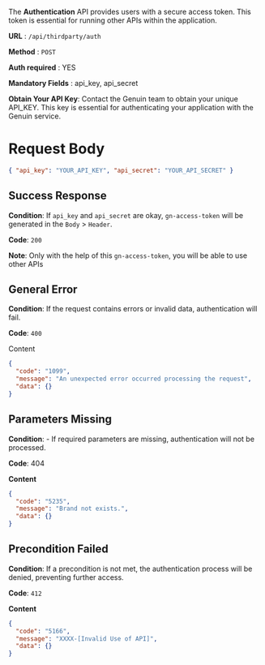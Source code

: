 The **Authentication** API provides users with a secure access token. This token is essential for running other APIs within the application.

**URL**  :  `/api/thirdparty/auth`

**Method**  :  `POST`

**Auth required**  : YES

**Mandatory Fields** : api_key, api_secret


**Obtain Your API Key**: Contact the Genuin team to obtain your unique API_KEY. This key is essential for authenticating your application with the Genuin service.


# Request Body

```json
{ "api_key": "YOUR_API_KEY", "api_secret": "YOUR_API_SECRET" }
```

## Success Response

**Condition**: If `api_key` and `api_secret` are okay, `gn-access-token` will be generated  in the `Body` > `Header`.

**Code**: `200`

 
**Note**: Only with the help of this `gn-access-token`, you will be able to use other APIs


## General Error

**Condition**: If the request contains errors or invalid data, authentication will fail.

**Code**: `400`

Content

```json
{
  "code": "1099",
  "message": "An unexpected error occurred processing the request",
  "data": {}
}

```

## Parameters Missing

**Condition**: -   If required parameters are missing, authentication will not be processed.

**Code**: 404

**Content**
```json
{
  "code": "5235",
  "message": "Brand not exists.",
  "data": {}
}
```

##   Precondition Failed

**Condition**: If a precondition is not met, the authentication process will be denied, preventing further access.

**Code**: `412`

**Content**
```json
{
  "code": "5166",
  "message": "XXXX-[Invalid Use of API]",
  "data": {}
}
```


